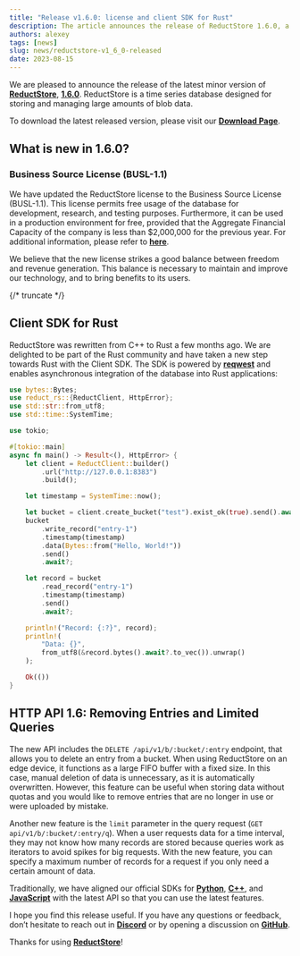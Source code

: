 ```yaml
---
title: "Release v1.6.0: license and client SDK for Rust"
description: The article announces the release of ReductStore 1.6.0, a time-series database designed for managing large amounts of blob data. The update includes a new license, client SDK for Rust, and new features in HTTP API 1.6.0.
authors: alexey
tags: [news]
slug: news/reductstore-v1_6_0-released
date: 2023-08-15
---
```


We are pleased to announce the release of the latest minor version of [**ReductStore**](https://www.reduct.store), [**1.6.0**](https://github.com/reductstore/reductstore/releases/tag/v1.6.0). ReductStore is a time series database designed for storing and managing large amounts of blob data.

To download the latest released version, please visit our [**Download Page**](https://www.reduct.store/download). 

## What is new in 1.6.0?

### Business Source License (BUSL-1.1)

We have updated the ReductStore license to the Business Source License (BUSL-1.1). This license permits free usage of the database for development, research, and testing purposes. Furthermore, it can be used in a production environment for free, provided that the Aggregate Financial Capacity of the company is less than $2,000,000 for the previous year. For additional information, please refer to [**here**](https://github.com/reductstore/reductstore/blob/main/LICENSE).

We believe that the new license strikes a good balance between freedom and revenue generation. This balance is necessary to maintain and improve our technology, and to bring benefits to its users.

{/* truncate */}

## Client SDK for Rust

ReductStore was rewritten from C++ to Rust a few months ago. We are delighted to be part of the Rust community and have taken a new step towards Rust with the Client SDK. The SDK is powered by [**reqwest**](https://github.com/seanmonstar/reqwest) and enables asynchronous integration of the database into Rust applications:

```rust
use bytes::Bytes;
use reduct_rs::{ReductClient, HttpError};
use std::str::from_utf8;
use std::time::SystemTime;

use tokio;

#[tokio::main]
async fn main() -> Result<(), HttpError> {
    let client = ReductClient::builder()
        .url("http://127.0.0.1:8383")
        .build();

    let timestamp = SystemTime::now();

    let bucket = client.create_bucket("test").exist_ok(true).send().await?;
    bucket
        .write_record("entry-1")
        .timestamp(timestamp)
        .data(Bytes::from("Hello, World!"))
        .send()
        .await?;

    let record = bucket
        .read_record("entry-1")
        .timestamp(timestamp)
        .send()
        .await?;

    println!("Record: {:?}", record);
    println!(
        "Data: {}",
        from_utf8(&record.bytes().await?.to_vec()).unwrap()
    );

    Ok(())
}
```

## HTTP API 1.6: Removing Entries and Limited Queries

The new API includes  the `DELETE /api/v1/b/:bucket/:entry` endpoint, that allows you to delete an entry from a bucket. When using ReductStore on an edge device, it functions as a large FIFO buffer with a fixed size. In this case, manual deletion of data is unnecessary, as it is automatically overwritten. However, this feature can be useful when storing data without quotas and you would like to remove entries that are no longer in use or were uploaded by mistake.

Another new feature is the `limit` parameter in the query request (`GET api/v1/b/:bucket/:entry/q`). When a user requests data for a time interval, they may not know how many records are stored because queries work as iterators to avoid spikes for big requests. With the new feature, you can specify a maximum number of records for a request if you only need a certain amount of data.

Traditionally, we have aligned our official SDKs for [**Python**](https://github.com/reductstore/reduct-py), [**C++**](https://github.com/reductstore/reduct-cpp), and [**JavaScript**](https://github.com/reductstore/reduct-js) with the latest API so that you can use the latest features.

I hope you find this release useful. If you have any questions or feedback, don’t hesitate to reach out in [**Discord**](https://discord.gg/8wPtPGJYsn) or by opening a discussion on [**GitHub**](https://github.com/reductstore/reductstore/discussions).

Thanks for using [**ReductStore**](https://www.reduct.store/)!